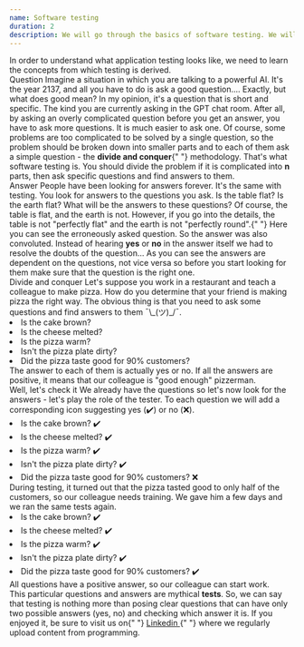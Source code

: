 ```yaml
---
name: Software testing
duration: 2
description: We will go through the basics of software testing. We will find out what the magic tests are, when to use them and what we can achieve with them.
---
```


<Prelude>
  <M>
    In order to understand what application testing looks like, we need to learn
    the concepts from which testing is derived.
  </M>
</Prelude>

<Section>
  <XL>Question</XL>
  <M>
    Imagine a situation in which you are talking to a powerful AI. It's the year
    2137, and all you have to do is ask a good question.... Exactly, but what
    does good mean?
  </M>
  <M>
    In my opinion, it's a question that is short and specific. The kind you are
    currently asking in the GPT chat room. After all, by asking an overly
    complicated question before you get an answer, you have to ask more
    questions. It is much easier to ask one.
  </M>
  <M>
    Of course, some problems are too complicated to be solved by a single
    question, so the problem should be broken down into smaller parts and to
    each of them ask a simple question - the <B>divide and conquer</B>{" "}
    methodology.
  </M>
  <M>
    That's what software testing is. You should divide the problem if it is
    complicated into <B>n</B> parts, then ask specific questions and find
    answers to them.
  </M>
</Section>

<Section>
  <XL>Answer</XL>
  <M>
    People have been looking for answers forever. It's the same with testing.
    You look for answers to the questions you ask. Is the table flat? Is the
    earth flat? What will be the answers to these questions?
  </M>
  <M>
    Of course, the table is flat, and the earth is not. However, if you go into
    the details, the table is not "perfectly flat" and the earth is not
    "perfectly round".{" "}
  </M>
  <M>
    Here you can see the erroneously asked question. So the answer was also
    convoluted. Instead of hearing <B>yes</B> or <B>no</B> in the answer itself
    we had to resolve the doubts of the question...
  </M>
  <M>
    As you can see the answers are dependent on the questions, not vice versa so
    before you start looking for them make sure that the question is the right
    one.
  </M>
</Section>

<Section>
  <XL>Divide and conquer</XL>
  <M>
    Let's suppose you work in a restaurant and teach a colleague to make pizza.
    How do you determine that your friend is making pizza the right way. The
    obvious thing is that you need to ask some questions and find answers to
    them ¯\_(ツ)_/¯.
  </M>
  <L>
    <Li>Is the cake brown?</Li>
    <Li>Is the cheese melted?</Li>
    <Li>Is the pizza warm?</Li>
    <Li>Isn't the pizza plate dirty?</Li>
    <Li>Did the pizza taste good for 90% customers?</Li>
  </L>
  <M>
    The answer to each of them is actually yes or no. If all the answers are
    positive, it means that our colleague is "good enough" pizzerman.
  </M>
</Section>

<Section>
  <XL>Well, let's check it</XL>
  <M>
    We already have the questions so let's now look for the answers - let's play
    the role of the tester. To each question we will add a corresponding icon
    suggesting yes (✔️) or no (❌).
  </M>
  <L>
    <Li>Is the cake brown? ✔️</Li>
    <Li>Is the cheese melted? ✔️</Li>
    <Li>Is the pizza warm? ✔️</Li>
    <Li>Isn't the pizza plate dirty? ✔️</Li>
    <Li>Did the pizza taste good for 90% customers? ❌</Li>
  </L>
  <M>
    During testing, it turned out that the pizza tasted good to only half of the
    customers, so our colleague needs training. We gave him a few days and we
    ran the same tests again.
  </M>
  <L>
    <Li>Is the cake brown? ✔️</Li>
    <Li>Is the cheese melted? ✔️</Li>
    <Li>Is the pizza warm? ✔️</Li>
    <Li>Isn't the pizza plate dirty? ✔️</Li>
    <Li>Did the pizza taste good for 90% customers? ✔️</Li>
  </L>
  <M>All questions have a positive answer, so our colleague can start work.</M>
</Section>

<Summary>
  <M>
    This particular questions and answers are mythical <B>tests</B>. So, we can
    say that testing is nothing more than posing clear questions that can have
    only two possible answers (yes, no) and checking which answer it is.
  </M>
  <M>
    If you enjoyed it, be sure to visit us on{" "}
    <A
      href="https://www.linkedin.com/in/adrian-po%C5%82ubi%C5%84ski-281ab2172/"
      outside
    >
      Linkedin
    </A>{" "}
    where we regularly upload content from programming.
  </M>
</Summary>
